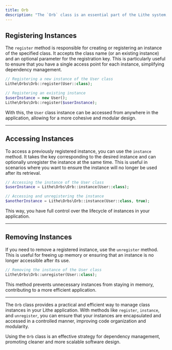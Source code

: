 ```yaml
---
title: Orb
description: "The `Orb` class is an essential part of the Lithe system, designed to efficiently and organizedly manage class instances. It allows encapsulating instances, making them easily accessible and reusable in different parts of the application. With the `Orb` class, you can avoid redundant object creation, ensuring that each instance is registered and accessed in a controlled manner."
---
```


## Registering Instances

The `register` method is responsible for creating or registering an instance of the specified class. It accepts the class name (or an existing instance) and an optional parameter for the registration key. This is particularly useful to ensure that you have a single access point for each instance, simplifying dependency management.

```php
// Registering a new instance of the User class
Lithe\Orbs\Orb::register(User::class);

// Registering an existing instance
$userInstance = new User();
Lithe\Orbs\Orb::register($userInstance);
```

With this, the `User` class instance can be accessed from anywhere in the application, allowing for a more cohesive and modular design.

---

## Accessing Instances

To access a previously registered instance, you can use the `instance` method. It takes the key corresponding to the desired instance and can optionally unregister the instance at the same time. This is useful in scenarios where you want to ensure the instance will no longer be used after its retrieval.

```php
// Accessing the instance of the User class
$userInstance = Lithe\Orbs\Orb::instance(User::class);

// Accessing and unregistering the instance
$anotherInstance = Lithe\Orbs\Orb::instance(User::class, true);
```

This way, you have full control over the lifecycle of instances in your application.

---

## Removing Instances

If you need to remove a registered instance, use the `unregister` method. This is useful for freeing up memory or ensuring that an instance is no longer accessible after its use.

```php
// Removing the instance of the User class
Lithe\Orbs\Orb::unregister(User::class);
```

This method prevents unnecessary instances from staying in memory, contributing to a more efficient application.

---

The `Orb` class provides a practical and efficient way to manage class instances in your Lithe application. With methods like `register`, `instance`, and `unregister`, you can ensure that your instances are encapsulated and accessed in a controlled manner, improving code organization and modularity.

Using the `Orb` class is an effective strategy for dependency management, promoting cleaner and more scalable software design.
